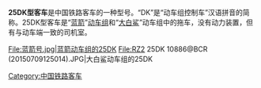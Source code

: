 '''25DK型客车'''是中国铁路客车的一种型号。“DK”是“动车组控制车”汉语拼音的简称。25DK型客车是“[[DJJ1型电力动车组|蓝箭]]”[[动车组|动车组]]和“[[DDJ1型电力动车组|大白鲨]]”动车组中的拖车，没有动力装置，但有与动车端一致的司机室。
<gallery>
File:蓝箭号.jpg|蓝箭动车组的25DK
File:RZ2 25DK 10886@BCR (20150709125014).JPG|大白鲨动车组的25DK
</gallery>

{{中国铁路客车}}
{{China-rail-stub}}

[[Category:中国铁路客车|Category:中国铁路客车]]